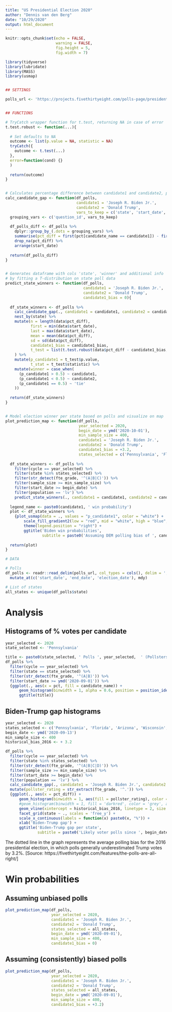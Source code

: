 ```yaml
---
title: "US Presidential Election 2020"
author: "Dennis van den Berg"
date: "10/29/2020"
output: html_document
---
```


```r
knitr::opts_chunk$set(echo = FALSE,
                      warning = FALSE,
                      fig.height = 5,
                      fig.width = 7)

library(tidyverse)
library(lubridate)
library(MASS)
library(usmap)


## SETTINGS

polls_url <- 'https://projects.fivethirtyeight.com/polls-page/president_polls.csv'


## FUNCTIONS

# TryCatch wrapper function for t.test, returning NA in case of error
t.test.robust <- function(...){
  
  # Set defaults to NA
  outcome <- list(p.value = NA, statistic = NA)
  tryCatch({
    outcome <- t.test(...)
  }, 
  error=function(cond) {}
  )
  
  return(outcome)
}


# Calculates percentage difference between candidate1 and candidate2, per poll
calc_candidate_gap <- function(df_polls, 
                               candidate1 = 'Joseph R. Biden Jr.', 
                               candidate2 = 'Donald Trump', 
                               vars_to_keep = c('state', 'start_date', 'fte_grade')){
  grouping_vars <- c('question_id', vars_to_keep)
  
  df_polls_diff <- df_polls %>% 
    dplyr::group_by_(.dots = grouping_vars) %>% 
    summarise(pct_diff = first(pct[candidate_name == candidate1]) - first(pct[candidate_name == candidate2]), .groups = 'drop') %>% 
    drop_na(pct_diff) %>%
    arrange(start_date)  
  
  return(df_polls_diff)
}


# Generates dataframe with cols 'state', 'winner' and additional info
# by fitting a T-distribution on state poll data
predict_state_winners <- function(df_polls,
                                  candidate1 = 'Joseph R. Biden Jr.', 
                                  candidate2 = 'Donald Trump',
                                  candidate1_bias = 0){
  
  df_state_winners <- df_polls %>% 
    calc_candidate_gap(., candidate1 = candidate1, candidate2 = candidate2) %>%
    nest_by(state) %>% 
    mutate(n = length(data$pct_diff),
           first = min(data$start_date),
           last = max(data$start_date),
           mean = mean(data$pct_diff),
           sd = sd(data$pct_diff),
           candidate1_bias = candidate1_bias,
           t_test = list(t.test.robust(data$pct_diff - candidate1_bias, alternative = 'less'))
    ) %>% 
    mutate(p_candidate1 = t_test$p.value,
           t_stat = t_test$statistic) %>% 
    mutate(winner = case_when(
      (p_candidate1 > 0.5) ~ candidate1,
      (p_candidate1 < 0.5) ~ candidate2,
      (p_candidate1 == 0.5) ~ 'tie'
    ))
  
  return(df_state_winners)
}


# Model election winner per state based on polls and visualize on map
plot_prediction_map <- function(df_polls, 
                                year_selected = 2020,
                                begin_date = ymd('2020-10-01'),
                                min_sample_size = 400,
                                candidate1 = 'Joseph R. Biden Jr.',
                                candidate2 = 'Donald Trump',
                                candidate1_bias = +3.2,
                                states_selected = c('Pennsylvania', 'Florida', 'Arizona', 'Wisconsin', 'North Carolina', 'Michigan')){
  
  df_state_winners <- df_polls %>% 
    filter(cycle == year_selected) %>%
    filter(state %in% states_selected) %>% 
    filter(str_detect(fte_grade, '^(A|B|C)')) %>% 
    filter(sample_size >= min_sample_size) %>% 
    filter(start_date >= begin_date) %>% 
    filter(population == 'lv') %>% 
    predict_state_winners(., candidate1 = candidate1, candidate2 = candidate2, candidate1_bias = candidate1_bias)
  
  legend_name <- paste0(candidate1, ' win probability')
  plot <- df_state_winners %>% 
    {plot_usmap(data = ., values = "p_candidate1", color = "white") + 
        scale_fill_gradient2(low = "red", mid = "white", high = "blue", midpoint = 0.5, na.value = "grey", name = legend_name, label = scales::percent) + 
        theme(legend.position = "right") +
        ggtitle('Biden win probabilities',
                subtitle = paste0('Assuming DEM polling bias of ', candidate1_bias))}
  
  return(plot)  
}
```




```r
# DATA

# Polls
df_polls <- readr::read_delim(polls_url, col_types = cols(), delim = ',') %>% 
  mutate_at(c('start_date', 'end_date', 'election_date'), mdy)

# List of states
all_states <- unique(df_polls$state)
```



# Analysis


## Histograms of % votes per candidate

```r
year_selected <- 2020
state_selected <- 'Pennsylvania'

title <- paste0(state_selected, ' Polls ', year_selected,  ' (Pollsters rated B- or higher)')
df_polls %>% 
  filter(cycle == year_selected) %>%
  filter(state == state_selected) %>% 
  filter(str_detect(fte_grade, '^(A|B)')) %>% 
  filter(start_date >= ymd('2020-09-01')) %>% 
  {ggplot(., aes(x = pct, fill = candidate_name)) +
      geom_histogram(binwidth = 1, alpha = 0.6, position = position_identity()) +
      ggtitle(title)}
```



## Biden-Trump gap histograms

```r
year_selected <- 2020
states_selected <- c('Pennsylvania', 'Florida', 'Arizona', 'Wisconsin', 'North Carolina', 'Michigan', 'Minnesota', 'Georgia', 'Nevada', 'Texas', 'Ohio', 'Colorado', 'New Hampshire', 'Nebraska CD-2')[1:5]
begin_date <- ymd('2020-09-13')
min_sample_size <- 400
historical_bias_2016 <- + 3.2

df_polls %>% 
  filter(cycle == year_selected) %>%
  filter(state %in% states_selected) %>% 
  filter(str_detect(fte_grade, '^(A|B|C|D)')) %>% 
  filter(sample_size >= min_sample_size) %>% 
  filter(start_date >= begin_date) %>% 
  filter(population == 'lv') %>% 
  calc_candidate_gap(., candidate1 = 'Joseph R. Biden Jr.', candidate2 = 'Donald Trump') %>%
  mutate(pollster_rating = str_extract(fte_grade, '^.')) %>% 
  {ggplot(., aes(x = pct_diff)) +
      geom_histogram(binwidth = 1, aes(fill = pollster_rating), color = 'grey', alpha = 0.8) +
      #geom_histogram(binwidth = 1, fill = 'darkred', color = 'grey', alpha = 0.6) +
      geom_vline(xintercept = historical_bias_2016, linetype = 2, size = .5) +
      facet_grid(state ~ ., scales = 'free_y') +
      scale_x_continuous(labels = function(x) paste0(x, "%")) +
      xlab('Biden-Trump gap') +
      ggtitle('Biden-Trump gap per state', 
              subtitle = paste0('Likely voter polls since ', begin_date, ' with sample size >= ', min_sample_size))}
```

The dotted line in the graph represents the average polling bias for the 2016 presidential election, in which polls generally underestimated Trump votes by 3.2%. [Source: https://fivethirtyeight.com/features/the-polls-are-all-right/]



# Win probabilities

## Assuming unbiased polls

```r
plot_prediction_map(df_polls, 
                    year_selected = 2020,
                    candidate1 = 'Joseph R. Biden Jr.',
                    candidate2 = 'Donald Trump',
                    states_selected = all_states,
                    begin_date = ymd('2020-09-01'),
                    min_sample_size = 400,
                    candidate1_bias = 0)
```


## Assuming (consistently) biased polls

```r
plot_prediction_map(df_polls, 
                    year_selected = 2020,
                    candidate1 = 'Joseph R. Biden Jr.',
                    candidate2 = 'Donald Trump',
                    states_selected = all_states,
                    begin_date = ymd('2020-09-01'),
                    min_sample_size = 400,
                    candidate1_bias = +3.2)
```
